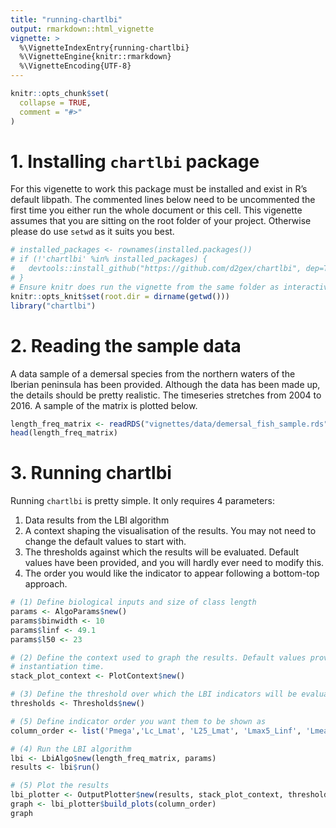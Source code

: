 ```yaml
---
title: "running-chartlbi"
output: rmarkdown::html_vignette
vignette: >
  %\VignetteIndexEntry{running-chartlbi}
  %\VignetteEngine{knitr::rmarkdown}
  %\VignetteEncoding{UTF-8}
---
```


```r
knitr::opts_chunk$set(
  collapse = TRUE,
  comment = "#>"
)
```
# 1. Installing `chartlbi` package
For this vigenette to work this package must be installed and exist in R's default libpath. The commented lines below need to be uncommented the first time you either run the whole document or this cell. This vigenette assumes that you are sitting on the root folder of your project. Otherwise please do use `setwd` as it suits you best.

```r

# installed_packages <- rownames(installed.packages())
# if (!'chartlbi' %in% installed_packages) {
#   devtools::install_github("https://github.com/d2gex/chartlbi", dep=TRUE)
# }
# Ensure knitr does run the vignette from the same folder as interactively
knitr::opts_knit$set(root.dir = dirname(getwd()))
library("chartlbi")

```

# 2. Reading the sample data
A data sample of a demersal species from the northern waters of the Iberian peninsula has been provided. Although the data has been made up, the details should
be pretty realistic. The timeseries stretches from 2004 to 2016. A sample of the matrix is plotted below.
```r
length_freq_matrix <- readRDS("vignettes/data/demersal_fish_sample.rds")
head(length_freq_matrix)
```

# 3. Running chartlbi
Running `chartlbi` is pretty simple. It only requires 4 parameters:

1. Data results from the LBI algorithm
2. A context shaping the visualisation of the results. You may not need to change the default values to start with.
3. The thresholds against which the results will be evaluated. Default values have been provided, and you will hardly ever need to modify this.
4. The order you would like the indicator to appear following a bottom-top approach.
```r

# (1) Define biological inputs and size of class length
params <- AlgoParams$new()
params$binwidth <- 10
params$linf <- 49.1
params$l50 <- 23

# (2) Define the context used to graph the results. Default values provided at
# instantiation time.
stack_plot_context <- PlotContext$new()

# (3) Define the threshold over which the LBI indicators will be evaluated. Default values provided at instantiation time.
thresholds <- Thresholds$new()

# (5) Define indicator order you want them to be shown as
column_order <- list('Pmega','Lc_Lmat', 'L25_Lmat', 'Lmax5_Linf', 'Lmean_Lopt', 'Lmean_Lfem')

# (4) Run the LBI algorithm
lbi <- LbiAlgo$new(length_freq_matrix, params)
results <- lbi$run()

# (5) Plot the results
lbi_plotter <- OutputPlotter$new(results, stack_plot_context, thresholds)
graph <- lbi_plotter$build_plots(column_order)
graph
```
